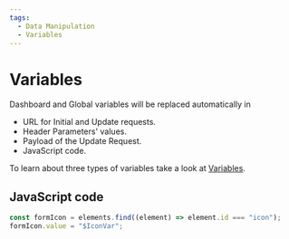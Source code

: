 ```yaml
---
tags:
  - Data Manipulation
  - Variables
---
```


# Variables

Dashboard and Global variables will be replaced automatically in

- URL for Initial and Update requests.
- Header Parameters' values.
- Payload of the Update Request.
- JavaScript code.

To learn about three types of variables take a look at [Variables](/grafana/variables).

## JavaScript code

```js
const formIcon = elements.find((element) => element.id === "icon");
formIcon.value = "$IconVar";
```

